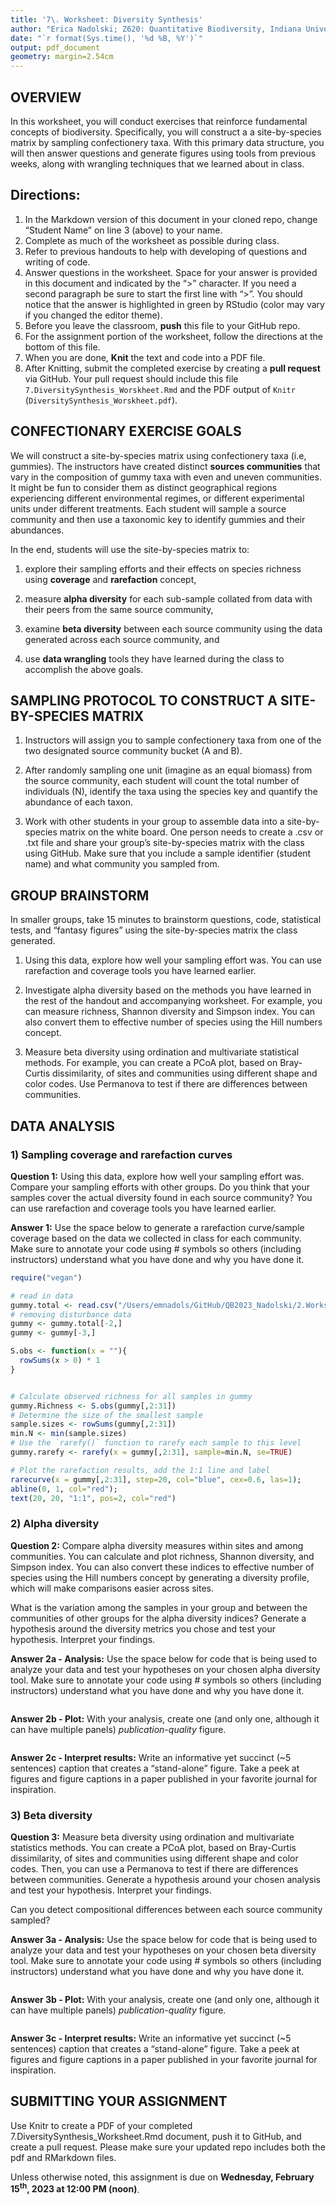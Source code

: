 ```yaml
---
title: '7\. Worksheet: Diversity Synthesis'
author: "Erica Nadolski; Z620: Quantitative Biodiversity, Indiana University"
date: "`r format(Sys.time(), '%d %B, %Y')`"
output: pdf_document
geometry: margin=2.54cm
---
```

  
## OVERVIEW

In this worksheet, you will conduct exercises that reinforce fundamental concepts of biodiversity.
Specifically, you will construct a a site-by-species matrix by sampling confectionery taxa.
With this primary data structure, you will then answer questions and generate figures using tools from previous weeks, along with wrangling techniques that we learned about in class. 

## Directions:
1. In the Markdown version of this document in your cloned repo, change "Student Name" on line 3 (above) to your name.
2. Complete as much of the worksheet as possible during class.
3. Refer to previous handouts to help with developing of questions and writing of code.
4. Answer questions in the worksheet.
Space for your answer is provided in this document and indicated by the ">" character.
If you need a second paragraph be sure to start the first line with ">".
You should notice that the answer is highlighted in green by RStudio (color may vary if you changed the editor theme).
5. Before you leave the classroom, **push** this file to your GitHub repo.
6. For the assignment portion of the worksheet, follow the directions at the bottom of this file. 
7. When you are done, **Knit** the text and code into a PDF file.
8. After Knitting, submit the completed exercise by creating a **pull request** via GitHub.
Your pull request should include this file `7.DiversitySynthesis_Worskheet.Rmd` and the PDF output of `Knitr` (`DiversitySynthesis_Worskheet.pdf`).


## CONFECTIONARY EXERCISE GOALS

We will construct a site-by-species matrix using confectionery taxa (i.e, gummies). 
The instructors have created distinct **sources communities** that vary in the composition of gummy taxa with even and uneven communities. 
It might be fun to consider them as distinct geographical regions experiencing different environmental regimes, or different experimental units under different treatments. 
Each student will sample a source community and then use a taxonomic key to identify gummies and their abundances. 

In the end, students will use the site-by-species matrix to:

1) explore their sampling efforts and their effects on species richness using **coverage** and **rarefaction** concept,

2) measure **alpha diversity** for each sub-sample collated from data with their peers from the same source community,

3) examine **beta diversity** between each source community using the data generated across each source community, and 

4) use **data wrangling** tools they have learned during the class to accomplish the above goals.

## SAMPLING PROTOCOL TO CONSTRUCT A SITE-BY-SPECIES MATRIX

1. Instructors will assign you to sample confectionery taxa from one of the two designated source community bucket (A and B). 

2. After randomly sampling one unit (imagine as an equal biomass) from the source community, each student will count the total number of individuals (N), identify the taxa using the species key and quantify the abundance of each taxon.  

3. Work with other students in your group to assemble data into a site-by-species matrix on the white board. One person needs to create a .csv or .txt file and share your group's site-by-species matrix with the class using GitHub. Make sure that you include a sample identifier (student name) and what community you sampled from.


## GROUP BRAINSTORM

In smaller groups, take 15 minutes to brainstorm questions, code, statistical tests, and "fantasy figures" using the site-by-species matrix the class generated. 

1. Using this data, explore how well your sampling effort was. You can use rarefaction and coverage tools you have learned earlier. 

2. Investigate alpha diversity based on the methods you have learned in the rest of the handout and accompanying worksheet. For example, you can measure richness, Shannon diversity and Simpson index. You can also convert them to effective number of species using the Hill numbers concept. 

3. Measure beta diversity using ordination and multivariate statistical methods. For example, you can create a PCoA plot, based on Bray-Curtis dissimilarity, of sites and communities using different shape and color codes. Use Permanova to test if there are differences between communities. 

## DATA ANALYSIS

### 1) Sampling coverage and rarefaction curves

**Question 1:** Using this data, explore how well your sampling effort was. Compare your sampling efforts with other groups. Do you think that your samples cover the actual diversity found in each source community? You can use rarefaction and coverage tools you have learned earlier. 

**Answer 1:** Use the space below to generate a rarefaction curve/sample coverage based on the data we collected in class for each community. Make sure to annotate your code using # symbols so others (including instructors) understand what you have done and why you have done it. 

```r
require("vegan")

# read in data
gummy.total <- read.csv("/Users/emnadols/GitHub/QB2023_Nadolski/2.Worksheets/7.DiversitySynthesis/QBDataWranglingLab.csv",header=TRUE, row.names=2)
# removing disturbance data
gummy <- gummy.total[-2,]
gummy <- gummy[-3,]

S.obs <- function(x = ""){
  rowSums(x > 0) * 1
}


# Calculate observed richness for all samples in gummy
gummy.Richness <- S.obs(gummy[,2:31])
# Determine the size of the smallest sample
sample.sizes <- rowSums(gummy[,2:31])
min.N <- min(sample.sizes)
# Use the `rarefy()` function to rarefy each sample to this level
gummy.rarefy <- rarefy(x = gummy[,2:31], sample=min.N, se=TRUE)

# Plot the rarefaction results, add the 1:1 line and label
rarecurve(x = gummy[,2:31], step=20, col="blue", cex=0.6, las=1);
abline(0, 1, col="red");
text(20, 20, "1:1", pos=2, col="red")
```


### 2) Alpha diversity

**Question 2:** Compare alpha diversity measures within sites and among communities. You can calculate and plot richness, Shannon diversity, and Simpson index. You can also convert these indices to effective number of species using the Hill numbers concept by generating a diversity profile, which will make comparisons easier across sites. 

What is the variation among the samples in your group and between the communities of other groups for the alpha diversity indices? Generate a hypothesis around the diversity metrics you chose and test your hypothesis. Interpret your findings.

**Answer 2a - Analysis:** Use the space below for code that is being used to analyze your data and test your hypotheses on your chosen alpha diversity tool. Make sure to annotate your code using # symbols so others (including instructors) understand what you have done and why you have done it.

```r
```

**Answer 2b - Plot:** With your analysis, create one (and only one, although it can have multiple panels) *publication-quality* figure.

```r
```

**Answer 2c - Interpret results:** Write an informative yet succinct (~5 sentences) caption that creates a "stand-alone" figure. Take a peek at figures and figure captions in a paper published in your favorite journal for inspiration.


### 3) Beta diversity

**Question 3:** Measure beta diversity using ordination and multivariate statistics methods. You can create a PCoA plot, based on Bray-Curtis dissimilarity, of sites and communities using different shape and color codes. Then, you can use a Permanova to test if there are differences between communities. Generate a hypothesis around your chosen analysis and test your hypothesis. Interpret your findings.

Can you detect compositional differences between each source community sampled?

**Answer 3a - Analysis:** Use the space below for code that is being used to analyze your data and test your hypotheses on your chosen beta diversity tool. Make sure to annotate your code using # symbols so others (including instructors) understand what you have done and why you have done it.

```r
```

**Answer 3b - Plot:** With your analysis, create one (and only one, although it can have multiple panels) *publication-quality* figure.  

```r
```

**Answer 3c - Interpret results:** Write an informative yet succinct (~5 sentences) caption that creates a "stand-alone" figure. Take a peek at figures and figure captions in a paper published in your favorite journal for inspiration.


## SUBMITTING YOUR ASSIGNMENT
Use Knitr to create a PDF of your completed 7.DiversitySynthesis_Worksheet.Rmd document, push it to GitHub, and create a pull request.
Please make sure your updated repo includes both the pdf and RMarkdown files.

Unless otherwise noted, this assignment is due on **Wednesday, February 15^th^, 2023 at 12:00 PM (noon)**.